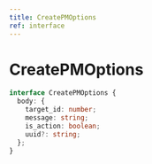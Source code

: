 ```yaml
---
title: CreatePMOptions
ref: interface
---
```


# CreatePMOptions

```ts
interface CreatePMOptions {
  body: {
    target_id: number;
    message: string;
    is_action: boolean;
    uuid?: string;
  };
}
```
